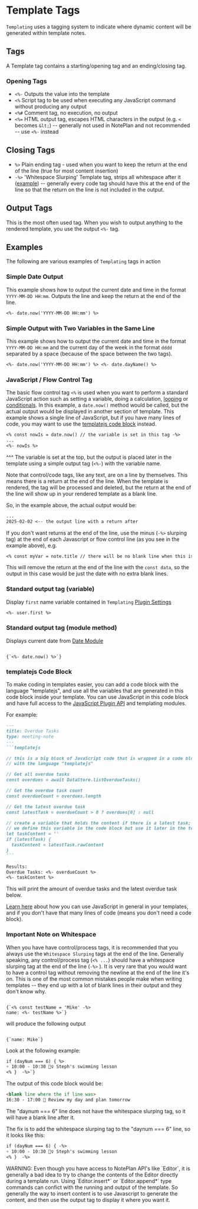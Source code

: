 
# Template Tags

`Templating` uses a tagging system to indicate where dynamic content will be generated within template notes.

## Tags

A Template tag contains a starting/opening tag and an ending/closing tag.

### Opening Tags

- `<%-` Outputs the value into the template
- `<%` Script tag to be used when executing any JavaScript command without producing any output
- `<%#` Comment tag, no execution, no output
- `<%=` HTML output tag, escapes HTML characters in the output (e.g. `<` becomes `&lt;`) -- generally not used in NotePlan and not recommended -- use `<%-` instead

## Closing Tags

- `%>` Plain ending tag - used when you want to keep the return at the end of the line (true for most content insertion)
- `-%>` 'Whitespace Slurping' Template tag, strips all whitespace after it ([example](#strip-whitespace)) -- generally every code tag should have this at the end of the line so that the return on the line is not included in the output.

## Output Tags

This is the most often used tag. When you wish to output anything to the rendered template, you use the output `<%-` tag.

## Examples

The following are various examples of `Templating` tags in action

### Simple Date Output

This example shows how to output the current date and time in the format `YYYY-MM-DD HH:mm`. Outputs the line and keep the return at the end of the line.

~~~markdown
<%- date.now('YYYY-MM-DD HH:mm') %>
~~~

### Simple Output with Two Variables in the Same Line

This example shows how to output the current date and time in the format `YYYY-MM-DD HH:mm` and the current day of the week in the format `dddd` separated by a space (because of the space between the two tags).

~~~markdown
<%- date.now('YYYY-MM-DD HH:mm') %> <%- date.dayName() %>
~~~

### JavaScript / Flow Control Tag

The basic flow control tag `<%` is used when you want to perform a standard JavaScript action such as setting a variable, doing a calculation, [looping](/docs/templating-examples/looping) or [conditionals](/docs/templating-examples/conditional). In this example, a `date.now()` method would be called, but the actual output would be displayed in another section of template. This example shows a single line of JavaScript, but if you have many lines of code, you may want to use the [templatejs code block](#templatejs-code-block) instead.

~~~markdown
<% const nowIs = date.now() // the variable is set in this tag -%>
...
<%- nowIs %>
~~~
^^^ The variable is set at the top, but the output is placed later in the template using a simple output tag (`<%-`) with the variable name.

<Callout type="warning">
Note that control/code tags, like any text, are on a line by themselves. This means there is a return at the end of the line. When the template is rendered, the tag will be processed and deleted, but the return at the end of the line will show up in your rendered template as a blank line. 
</Callout>

So, in the example above, the actual output would be:
~~~markdown
...
2025-02-02 <-- the output line with a return after
~~~

If you don't want returns at the end of the line, use the minus (`-%>` slurping tag) at the end of each Javascript or flow control line (as you see in the example above), e.g.
~~~markdown
<% const myVar = note.title // there will be no blank line when this is processed because of the dash: -%>
~~~
This will remove the return at the end of the line with the `const data`, so the output in this case would be just the date with no extra blank lines.

### Standard output tag (variable)

Display `first` name variable contained in `Templating` [Plugin Settings](/docs/settings)

~~~markdown
<%- user.first %>
~~~

### Standard output tag (module method)

Displays current date from [Date Module](/docs/templating-modules/date-module)

<Code language="markdown">
{`<%- date.now() %>`}
</Code>


### templatejs Code Block

To make coding in templates easier, you can add a code block with the language "templatejs", and use all the variables that are generated in this code block inside your template. You can use JavaScript in this code block and have full access to the [JavaScript Plugin API](https://help.noteplan.co/article/70-javascript-plugin-api) and templating modules.

For example:

~~~markdown
---
title: Overdue Tasks
type: meeting-note
---
```templatejs

// this is a big block of JavaScript code that is wrapped in a code block 
// with the language "templatejs"

// Get all overdue tasks
const overdues = await DataStore.listOverdueTasks()

// Get the overdue task count
const overdueCount = overdues.length

// Get the latest overdue task
const latestTask = overdueCount > 0 ? overdues[0] : null

// create a variable that holds the content if there is a latest task; 
// we define this variable in the code block but use it later in the template
let taskContent = ''
if (latestTask) {
  taskContent = latestTask.rawContent
}
```

Results:
Overdue Tasks: <%- overdueCount %>
<%- taskContent %>
~~~

This will print the amount of overdue tasks and the latest overdue task below.

[Learn here](https://help.noteplan.co/article/148-run-javascript-code-in-your-templates) about how you can use JavaScript in general in your templates, and if you don't have that many lines of code (means you don't need a code block).

### Important Note on Whitespace

When you have have control/process tags, it is recommended that you always use the `Whitespace Slurping` tags at the end of the line. Generally speaking, any control/process tag (`<% ...`) should have a whitespace slurping tag at the end of the line (`-%>`  ). It is very rare that you would want to have a control tag without removing the newline at the end of the line it's on. This is one of the most common mistakes people make when writing templates -- they end up with a lot of blank lines in their output and they don't know why.

<Code language="markdown">
{`<% const testName = 'Mike' -%>
name: <%- testName %>`}
</Code>

will produce the following output

<Code language="markdown">
{`name: Mike`}
</Code>

Look at the following example:

~~~markdown
if (dayNum === 6) { %>
+ 10:00 - 10:30 🏊‍♀️ Steph's swimming lesson
<% }  -%>`}
~~~

The output of this code block would be:

~~~markdown
<blank line where the if line was>
16:30 - 17:00 🧠 Review my day and plan tomorrow
~~~

The "daynum === 6" line does not have the whitespace slurping tag, so it will have a blank line after it.

The fix is to add the whitespace slurping tag to the "daynum === 6" line, so it looks like this:

~~~markdown
if (dayNum === 6) { -%>
+ 10:00 - 10:30 🏊‍♀️ Steph's swimming lesson
<% }  -%>
~~~

<Callout type="warning">
  WARNING: Even though you have access to NotePlan API's like `Editor`, it is generally a bad idea to try to change the contents of the Editor directly during a template run. Using `Editor.insert*` or `Editor.append*` type commands can confict with the running and output of the template. So generally the way to insert content is to use Javascript to generate the content, and then use the output tag to display it where you want it.
</Callout>